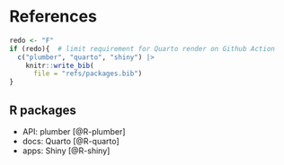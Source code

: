 # References

```r
redo <- "F"
if (redo){  # limit requirement for Quarto render on Github Action
  c("plumber", "quarto", "shiny") |> 
    knitr::write_bib(
      file = "refs/packages.bib")
}
```

## R packages

- API: plumber [@R-plumber]
- docs: Quarto [@R-quarto]
- apps: Shiny [@R-shiny]
